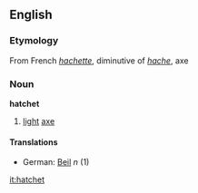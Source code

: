 ==English==
===Etymology===
From French ''[[hachette]]'', diminutive of ''[[hache]]'', axe
===Noun===
'''hatchet'''
# [[light]] [[axe]]
====Translations====
*German: [[Beil]] ''n'' (1)

[[it:hatchet]]